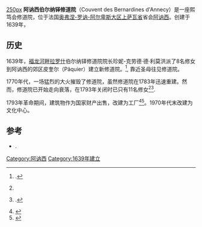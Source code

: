 [[image:Annecy_(Haute-Savoie)._(9762345126).jpg|250px]]
'''阿讷西伯尔纳铎修道院'''（Couvent des Bernardines d'Annecy）是一座熙笃会修道院，位于法国[[奥弗涅-罗讷-阿尔卑斯大区|奥弗涅-罗讷-阿尔卑斯大区]][[上萨瓦省|上萨瓦省]]省会[[阿讷西|阿讷西]]。创建于1639年，

== 历史 ==
1639年，[[福龙河畔拉罗什|福龙河畔拉罗什]]伯尔纳铎修道院院长珍妮-克劳德·德·利莫洪派了8名修女到阿讷西的郊区皮奎尔（Pâquier）建立新修道院。<ref name=JFG>{{Ouvrage |language= |author1= Jean-François Gonthier|location=La Roche |editor=J-A Fetz |year=1894 |isbn= |url=https://gallica.bnf.fr/ark:/12148/bpt6k9799370g/f198.item.r|pages=172-190|access-date=24 août 2020}}.</ref>, 靠近圣母往见修道院。

1770年代，一场猛烈的大火摧毁了修道院，虽然修道院在1783年迅速重建。然而，修道院已开始走向衰落，在1793年关闭时已只有11名修女<ref name=AHS/><ref>{{harvsp|Diocèse de Genève-Annecy, 1985|p=151, Chapitre VI, }}.</ref>.

1793年革命期间，建筑物作为国家财产出售，改建为工厂<ref>{{Ouvrage| language=fr| author=Jean-Claude Berthelet | title= La manufacture : la filature Sainte-Claire | editor= Les amis du vieil Annecy |location= Annecy | year=2015 | isbn=978-2-900566-15-2}}</ref><ref name=AHS>{{Cite web |url=http://www.archives.hautesavoie.fr/?id=672_769_974_988_989_992_1008_1055 |title=Archives de Haute-Savoie |access-date=2020-12-07 |archive-date=2020-11-17 |archive-url=https://web.archive.org/web/20201117022155/http://www.archives.hautesavoie.fr/?id=672_769_974_988_989_992_1008_1055 |dead-url=no }}</ref>。1970年代末改建为文化中心。

== 参考 ==
* {{Ouvrage|language=fr|author1=Henri Baud|author2=Louis Binz|author3=Robert Brunel|author4=Paul Coutin|author5=Roger Devos|author6=Paul Guichonnet|author7=Jean-Yves Mariotte|author8=Jean Sauvage|title=Le Diocèse de Genève-Annecy|editor=Editions Beauchesne|location=Paris|year=1985|isbn=2-7010-1112-4|url=https://books.google.fr/books?id=V0zB6LRDkA0C&pg=PP1|id=Diocèse de Genève-Annecy, 1985|access-date=2020-12-07|archive-date=2022-02-04|archive-url=https://web.archive.org/web/20220204211656/https://books.google.fr/books?id=V0zB6LRDkA0C&pg=PP1|dead-url=no}}.
{{Reflist}}
[[Category:阿讷西|Category:阿讷西]]
[[Category:1639年建立|Category:1639年建立]]
